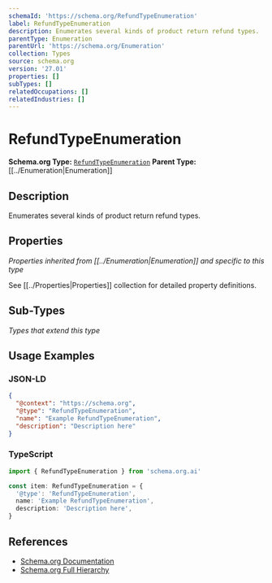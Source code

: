 ```yaml
---
schemaId: 'https://schema.org/RefundTypeEnumeration'
label: RefundTypeEnumeration
description: Enumerates several kinds of product return refund types.
parentType: Enumeration
parentUrl: 'https://schema.org/Enumeration'
collection: Types
source: schema.org
version: '27.01'
properties: []
subTypes: []
relatedOccupations: []
relatedIndustries: []
---
```

# RefundTypeEnumeration

**Schema.org Type:** [`RefundTypeEnumeration`](https://schema.org/RefundTypeEnumeration)
**Parent Type:** [[../Enumeration|Enumeration]]

## Description

Enumerates several kinds of product return refund types.

## Properties

*Properties inherited from [[../Enumeration|Enumeration]] and specific to this type*

See [[../Properties|Properties]] collection for detailed property definitions.

## Sub-Types

*Types that extend this type*

## Usage Examples

### JSON-LD

```json
{
  "@context": "https://schema.org",
  "@type": "RefundTypeEnumeration",
  "name": "Example RefundTypeEnumeration",
  "description": "Description here"
}
```

### TypeScript

```typescript
import { RefundTypeEnumeration } from 'schema.org.ai'

const item: RefundTypeEnumeration = {
  '@type': 'RefundTypeEnumeration',
  name: 'Example RefundTypeEnumeration',
  description: 'Description here',
}
```

## References

- [Schema.org Documentation](https://schema.org/RefundTypeEnumeration)
- [Schema.org Full Hierarchy](https://schema.org/docs/full.html)
